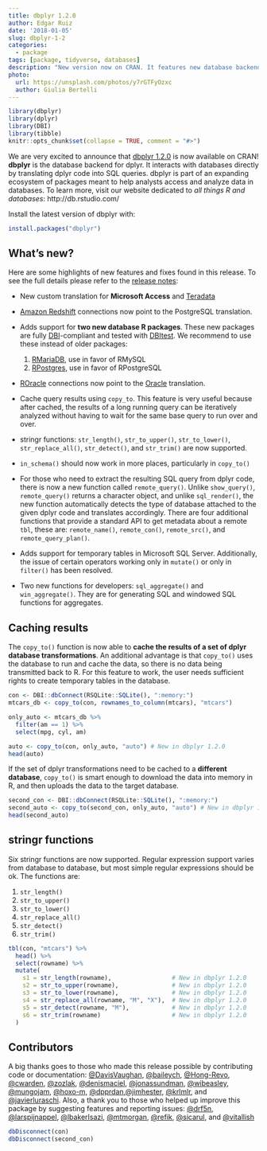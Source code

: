 ```yaml
---
title: dbplyr 1.2.0
author: Edgar Ruiz
date: '2018-01-05'
slug: dbplyr-1-2
categories:
  - package
tags: [package, tidyverse, databases]
description: "New version now on CRAN. It features new database backends, an enhanced copy_to(), and initial stringr support"
photo:
  url: https://unsplash.com/photos/y7rGTFyOzxc
  author: Giulia Bertelli
---
```


```r
library(dbplyr)
library(dplyr)
library(DBI)
library(tibble)
knitr::opts_chunk$set(collapse = TRUE, comment = "#>")
```

We are very excited to announce that [dbplyr 1.2.0](http://dbplyr.tidyverse.org/)  is now available on CRAN!  **dbplyr** is the database backend for dplyr. It interacts with databases directly by translating dplyr code into SQL queries. dbplyr is part of an expanding ecosystem of packages meant to help analysts access and analyze data in databases. To learn more, visit our website dedicated to *all things R and databases*: http://db.rstudio.com/

Install the latest version of dbplyr with:
```r
install.packages("dbplyr")
```

## What's new?

Here are some highlights of new features and fixes found in this release.  To see the full details please refer to the [release notes](https://github.com/tidyverse/dbplyr/blob/master/NEWS.md#dbplyr-120):

- New custom translation for **Microsoft Access** and [Teradata](http://db.rstudio.com/databases/teradata/) 

- [Amazon Redshift](http://db.rstudio.com/databases/redshift/) connections now point to the PostgreSQL translation.

- Adds support for **two new database R packages**.  These new packages are fully [DBI](http://db.rstudio.com/dbi/)-compliant and tested with [DBItest](https://cran.r-project.org/web/packages/DBItest/index.html). We recommend to use these instead of older packages:
    1. [RMariaDB](https://cran.r-project.org/web/packages/RMariaDB/index.html), use in favor of RMySQL
    1. [RPostgres](https://cran.r-project.org/web/packages/RPostgres/index.html), use in favor of RPostgreSQL

- [ROracle](https://cran.r-project.org/web/packages/ROracle/index.html) connections now point to the [Oracle](http://db.rstudio.com/databases/oracle/) translation.
- Cache query results using `copy_to`. This feature is very useful because after cached, the results of a long running query can be iteratively analyzed without having to wait for the same base query to run over and over.

- stringr functions: `str_length()`, `str_to_upper()`, `str_to_lower()`, `str_replace_all()`, `str_detect()`, and  `str_trim()` are now supported.

- `in_schema()` should now work in more places, particularly in `copy_to()` 

- For those who need to extract the resulting SQL query from dplyr code, there is now a new function called `remote_query()`.  Unlike `show_query()`, `remote_query()` returns a character object, and unlike `sql_render()`, the new function automatically detects the type of database attached to the given dplyr code and translates accordingly.  There are four additional functions that provide a standard API to get metadata about a remote `tbl`, these are: `remote_name()`, `remote_con()`, `remote_src()`, and  `remote_query_plan()`.  

- Adds support for temporary tables in Microsoft SQL Server.  Additionally, the issue of certain operators working only in `mutate()` or only in `filter()` has been resolved.

-  Two new functions for developers: `sql_aggregate()` and `win_aggregate()`.  They are for generating SQL and windowed SQL functions for aggregates. 

## Caching results

The `copy_to()` function is now able to **cache the results of a set of dplyr database transformations**.  An additional advantage is that `copy_to()` uses the database to run and cache the data, so there is no data being transmitted back to R. For this feature to work, the user needs sufficient rights to create temporary tables in the database.  

```r
con <- DBI::dbConnect(RSQLite::SQLite(), ":memory:")
mtcars_db <- copy_to(con, rownames_to_column(mtcars), "mtcars")

only_auto <- mtcars_db %>%
  filter(am == 1) %>%
  select(mpg, cyl, am)

auto <- copy_to(con, only_auto, "auto") # New in dbplyr 1.2.0
head(auto)
```

If the set of dplyr transformations need to be cached to a **different database**, `copy_to()` is smart enough to download the data into memory in R, and then uploads the data to the target database. 

```r
second_con <- DBI::dbConnect(RSQLite::SQLite(), ":memory:")
second_auto <- copy_to(second_con, only_auto, "auto") # New in dbplyr 1.2.0
head(second_auto)
```

## stringr functions

Six stringr functions are now supported.  Regular expression support varies from database to database, but most simple regular expressions should be ok.  The functions are:

1. `str_length()` 
2. `str_to_upper()`
3. `str_to_lower()` 
4. `str_replace_all()`
5. `str_detect()`
6. `str_trim()` 

```r
tbl(con, "mtcars") %>%
  head() %>%
  select(rowname) %>%
  mutate(
    s1 = str_length(rowname),                 # New in dbplyr 1.2.0
    s2 = str_to_upper(rowname),               # New in dbplyr 1.2.0
    s3 = str_to_lower(rowname),               # New in dbplyr 1.2.0
    s4 = str_replace_all(rowname, "M", "X"),  # New in dbplyr 1.2.0
    s5 = str_detect(rowname, "M"),            # New in dbplyr 1.2.0
    s6 = str_trim(rowname)                    # New in dbplyr 1.2.0
  )
```

## Contributors

A big thanks goes to those who made this release possible by contributing code or documentation: [\@DavisVaughan](https://github.com/DavisVaughan), [\@baileych](https://github.com/baileych), [\@Hong-Revo](https://github.com/Hong-Revo), [\@cwarden](https://github.com/cwarden), [\@zozlak](https://github.com/zozlak), [\@denismaciel](https://github.com/denismaciel), [\@jonassundman](https://github.com/jonassundman), [\@wibeasley](https://github.com/wibeasley), [\@mungojam](https://github.com/mungojam),  [\@hoxo-m](https://github.com/hoxo-m), [\@dpprdan](https://github.com/dpprdan),[\@jimhester](https://github.com/jimhester),  [\@krlmlr](https://github.com/krlmlr), and [\@javierluraschi](https://github.com/javierluraschi).   Also, a thank you to those who helped up improve this package by suggesting features and reporting issues: [\@drf5n](https://github.com/drf5n), [\@larspijnappel](https://github.com/larspijnappel), [\@lbakerIsazi](https://github.com/lbakerIsazi), [\@mtmorgan](https://github.com/mtmorgan), [\@refik](https://github.com/refik), [\@sicarul](https://github.com/sicarul), and [\@vitallish](https://github.com/vitallish)

 

```r
dbDisconnect(con)
dbDisconnect(second_con)
```
